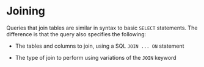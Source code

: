 
# Joining 

Queries that join tables are similar in syntax to basic `SELECT` statements.
The difference is that the query also specifies the following:

- The tables and columns to join, using a SQL `JOIN ... ON` statement

- The type of join to perform using variations of the `JOIN` keyword